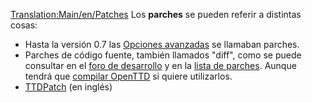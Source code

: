 [[Translation:Main/en/Patches]]
Los '''parches''' se pueden referir a distintas cosas:

* Hasta la versión 0.7 las [[Main/es/Opciones avanzadas|Opciones avanzadas]] se llamaban parches.
* Parches de código fuente, también llamados "diff", como se puede consultar en el [http://tt-forums.net/viewforum.php?f=33 foro de desarrollo] y en la [[Main/es/Lista de parches| lista de parches]]. Aunque tendrá que [[Category/es/Compilar OpenTTD|compilar OpenTTD]] si quiere utilizarlos.
* [http://ttdpatch.net TTDPatch] (en inglés)